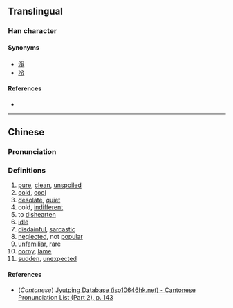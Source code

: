 {{character info/new}}
==Translingual==

===Han character===
{{Han char|rn=85|rad=水|as=11|sn=14|four=34134|canj=EKKK|ids=⿰氵爽}}

====Synonyms====
*[[淨]]
*[[冷]]

====References====
* {{Han ref|kx=0648.010|dkj=18181|dj=1057.150|hdz=31720.070|uh=6F3A|ud=28474|bh=E2B4|bd=58036}}

----

==Chinese==
{{zh-forms}}

===Pronunciation===
{{zh-pron
|m=shuǎng
|c=song2
|mc=y
|oc=y
|ma=
|cat=a,v
}}

===Definitions===
{{zh-hanzi}}

# [[pure]], [[clean]], [[unspoiled]]
# [[cold]], [[cool]]
# [[desolate]], [[quiet]]
# cold, [[indifferent]]
# to [[dishearten]]
# [[idle]]
# [[disdainful]], [[sarcastic]]
# [[neglected]], not [[popular]]
# [[unfamiliar]], [[rare]]
# [[corny]], [[lame]]
# [[sudden]], [[unexpected]]

====References====
* (''Cantonese'') [http://www.iso10646hk.net/jp/document/download.jsp Jyutping Database (iso10646hk.net) - Cantonese Pronunciation List (Part 2), p. 143]